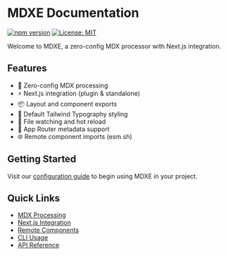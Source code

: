 # MDXE Documentation

[![npm version](https://badge.fury.io/js/mdxe.svg)](https://www.npmjs.com/package/mdxe)
[![License: MIT](https://img.shields.io/badge/License-MIT-yellow.svg)](https://opensource.org/licenses/MIT)

Welcome to MDXE, a zero-config MDX processor with Next.js integration.

## Features

- 🚀 Zero-config MDX processing
- ⚡️ Next.js integration (plugin & standalone)
- 📦 Layout and component exports
- 🎨 Default Tailwind Typography styling
- 🔄 File watching and hot reload
- 📝 App Router metadata support
- 🌐 Remote component imports (esm.sh)

## Getting Started

Visit our [configuration guide](/getting-started/configuration) to begin using MDXE in your project.

## Quick Links

- [MDX Processing](/features/mdx-processing)
- [Next.js Integration](/features/next-integration)
- [Remote Components](/features/remote-components)
- [CLI Usage](/features/cli-usage)
- [API Reference](/api-reference/processor)
